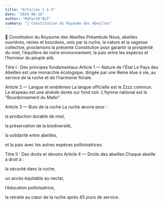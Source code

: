 ```yaml
---
title: "Articles 1 à 4"
date: "2024-06-16"
author: "MaPartD'Œuf"
summary: "🐝 Constitution du Royaume des Abeilles"
---
```

🐝 Constitution du Royaume des Abeilles
Préambule
Nous, abeilles ouvrières, reines et bourdons, unis par la ruche, la nature et la sagesse collective, proclamons la présente Constitution pour garantir la prospérité du miel, l'équilibre de notre environnement, la paix entre les espèces et l’honneur du peuple ailé.

Titre I : Des principes fondamentaux
Article 1 — Nature de l'État
Le Pays des Abeilles est une monarchie écologique, dirigée par une Reine élue à vie, au service de la ruche et de l’harmonie florale.

Article 2 — Langue et emblèmes
La langue officielle est le Zzzz commun. Le drapeau est une alvéole dorée sur fond noir. L’hymne national est le "Bourdonnement du Matin".

Article 3 — Buts de la ruche
La ruche œuvre pour :

la production durable de miel,

la préservation de la biodiversité,

la solidarité entre abeilles,

et la paix avec les autres espèces pollinisatrices.

Titre II : Des droits et devoirs
Article 4 — Droits des abeilles
Chaque abeille a droit à :

la sécurité dans la ruche,

un accès équitable au nectar,

l’éducation pollinisatrice,

la retraite au cœur de la ruche après 45 jours de service.